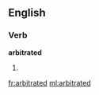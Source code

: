 ==English==

===Verb===
'''arbitrated'''

# {{past of|[[arbitrate]]}}

[[fr:arbitrated]]
[[ml:arbitrated]]